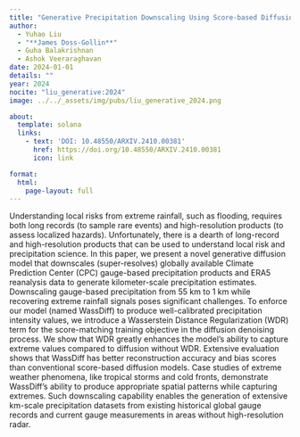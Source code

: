 ```yaml
---
title: "Generative Precipitation Downscaling Using Score-based Diffusion With Wasserstein Regularization"
author:
  - Yuhao Liu
  - "**James Doss-Gollin**"
  - Guha Balakrishnan
  - Ashok Veeraraghavan
date: 2024-01-01
details: ""
year: 2024
nocite: "liu_generative:2024"
image: ../../_assets/img/pubs/liu_generative_2024.png

about:
  template: solana
  links:
    - text: 'DOI: 10.48550/ARXIV.2410.00381'
      href: https://doi.org/10.48550/ARXIV.2410.00381
      icon: link

format:
  html:
    page-layout: full
---
```


Understanding local risks from extreme rainfall, such as flooding, requires both long records (to sample rare events) and high-resolution products (to assess localized hazards). Unfortunately, there is a dearth of long-record and high-resolution products that can be used to understand local risk and precipitation science. In this paper, we present a novel generative diffusion model that downscales (super-resolves) globally available Climate Prediction Center (CPC) gauge-based precipitation products and ERA5 reanalysis data to generate kilometer-scale precipitation estimates. Downscaling gauge-based precipitation from 55 km to 1 km while recovering extreme rainfall signals poses significant challenges. To enforce our model (named WassDiff) to produce well-calibrated precipitation intensity values, we introduce a Wasserstein Distance Regularization (WDR) term for the score-matching training objective in the diffusion denoising process. We show that WDR greatly enhances the model's ability to capture extreme values compared to diffusion without WDR. Extensive evaluation shows that WassDiff has better reconstruction accuracy and bias scores than conventional score-based diffusion models. Case studies of extreme weather phenomena, like tropical storms and cold fronts, demonstrate WassDiff's ability to produce appropriate spatial patterns while capturing extremes. Such downscaling capability enables the generation of extensive km-scale precipitation datasets from existing historical global gauge records and current gauge measurements in areas without high-resolution radar.

:::{#bibliography}
:::